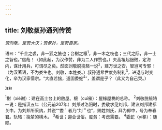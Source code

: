 ```yaml
---
---
---
```

title: 刘敬叔孙通列传赞
---



*赞刘敬，是赞大汉；赞叔孙，是赞自家。*

语曰：“千金之裘，非一狐之腋也；台榭之榱<sup>1</sup>，非一木之枝也；三代之际，非一士之智也。”信哉！（如此起，为汉作赞，非为二人作赞也。）夫高祖起细微，定海内，谋计用兵，可谓尽之矣。然面刘敬脱挽辂一说<sup>2</sup>，建万世之安，智岂可专邪！（为汉著语，不为娄生也。刘敬，本姓娄。）叔孙通希世度务制礼<sup>3</sup>，进退与时变化，卒为汉家儒宗。“大直若拙，道固委蛇<sup>4</sup>”，盖谓是乎？（此又为自己哭。）

<sup>注释</sup>

<sup>1</sup>榭（xiè谢）：建在高土台上的敞屋。榱（cuī催）：屋椽屋桷的总称。
<sup>2</sup>刘敬脱统辂一说：是指汉五年（公元前207年）刘邦过洛阳时，娄敬求见刘邦，建议刘邦建都关中。为刘邦所采纳，并说““娄＇者乃“刘＂也”，赐姓刘氏，拜为郎中，号为奉春君。轨辂：挽辇的横木。
<sup>3</sup>希世；迎合世俗。度务：考虑需要。
<sup>4</sup>委蛇（yí移）：随顺。